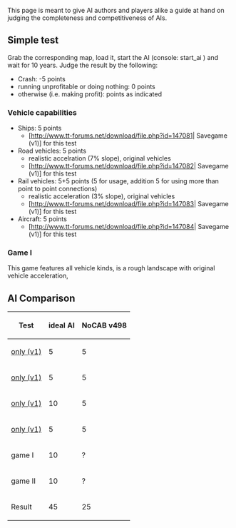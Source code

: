 This page is meant to give AI authors and players alike a guide at hand on judging the completeness and competitiveness of AIs.

== Simple test ==
Grab the corresponding map, load it, start the AI (console: start_ai <name of AI>) and wait for 10 years. Judge the result by the following:
* Crash: -5 points
* running unprofitable or doing nothing: 0 points
* otherwise (i.e. making profit): points as indicated

=== Vehicle capabilities ===
* Ships: 5 points
** [http://www.tt-forums.net/download/file.php?id=147081| Savegame (v1)] for this test
* Road vehicles: 5 points
** realistic accelration (7% slope), original vehicles
** [http://www.tt-forums.net/download/file.php?id=147082| Savegame (v1)] for this test
* Rail vehicles: 5+5 points (5 for usage, addition 5 for using more than point to point connections)
** realistic acceleration (3% slope), original vehicles
** [http://www.tt-forums.net/download/file.php?id=147083| Savegame (v1)] for this test
* Aircraft: 5 points
** [http://www.tt-forums.net/download/file.php?id=147084| Savegame (v1)] for this test

=== Game I ===
This game features all vehicle kinds, is a rough landscape with original vehicle acceleration, 

== AI Comparison ==
{|cellpadding="3" cellspacing="0" border="1"
!Test!!ideal AI!!NoCAB v498
|-
|[http://www.tt-forums.net/download/file.php?id=147081|Ship only (v1)]      || 5 || 5 ||
|-
|[http://www.tt-forums.net/download/file.php?id=147082|RV only (v1)]        || 5 || 5 ||
|-
|[http://www.tt-forums.net/download/file.php?id=147083|Trains only (v1)]    ||10 || 5 ||
|-
|[http://www.tt-forums.net/download/file.php?id=147084|Aircraft only (v1)]  || 5 || 5 ||
|-
|game I         ||10 || ? ||
|-
|game II        ||10 || ? ||
|-
|Result         ||45 ||25 ||
|}